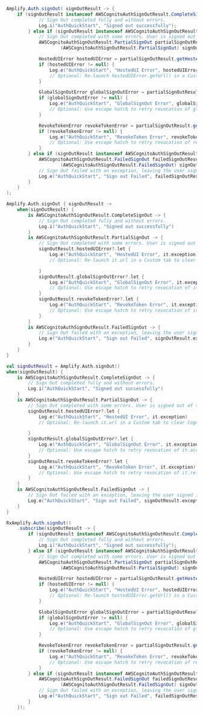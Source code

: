 <BlockSwitcher>
<Block name="Java">

```java
Amplify.Auth.signOut( signOutResult -> {
    if (signOutResult instanceof AWSCognitoAuthSignOutResult.CompleteSignOut) {
            // Sign Out completed fully and without errors.
            Log.i("AuthQuickStart", "Signed out successfully");
        } else if (signOutResult instanceof AWSCognitoAuthSignOutResult.PartialSignOut) {
            // Sign Out completed with some errors. User is signed out of the device.
            AWSCognitoAuthSignOutResult.PartialSignOut partialSignOutResult =
                    (AWSCognitoAuthSignOutResult.PartialSignOut) signOutResult;

            HostedUIError hostedUIError = partialSignOutResult.getHostedUIError();
            if (hostedUIError != null) {
                Log.e("AuthQuickStart", "HostedUI Error", hostedUIError.getException());
                // Optional: Re-launch hostedUIError.getUrl() in a Custom tab to clear Cognito web session.
            }

            GlobalSignOutError globalSignOutError = partialSignOutResult.getGlobalSignOutError();
            if (globalSignOutError != null) {
                Log.e("AuthQuickStart", "GlobalSignOut Error", globalSignOutError.getException());
                // Optional: Use escape hatch to retry revocation of globalSignOutError.getAccessToken().
            }

            RevokeTokenError revokeTokenError = partialSignOutResult.getRevokeTokenError();
            if (revokeTokenError != null) {
                Log.e("AuthQuickStart", "RevokeToken Error", revokeTokenError.getException());
                // Optional: Use escape hatch to retry revocation of revokeTokenError.getRefreshToken().
            }
        } else if (signOutResult instanceof AWSCognitoAuthSignOutResult.FailedSignOut) {
            AWSCognitoAuthSignOutResult.FailedSignOut failedSignOutResult =
                    (AWSCognitoAuthSignOutResult.FailedSignOut) signOutResult;
            // Sign Out failed with an exception, leaving the user signed in.
            Log.e("AuthQuickStart", "Sign out Failed", failedSignOutResult.getException());
        }
    }
);
```

</Block>
<Block name="Kotlin - Callbacks">

```kotlin
Amplify.Auth.signOut { signOutResult ->
    when(signOutResult) {
        is AWSCognitoAuthSignOutResult.CompleteSignOut -> {
            // Sign Out completed fully and without errors.
            Log.i("AuthQuickStart", "Signed out successfully")
        }
        is AWSCognitoAuthSignOutResult.PartialSignOut -> {
            // Sign Out completed with some errors. User is signed out of the device.
            signOutResult.hostedUIError?.let {
                Log.e("AuthQuickStart", "HostedUI Error", it.exception)
                // Optional: Re-launch it.url in a Custom tab to clear Cognito web session.

            }
            signOutResult.globalSignOutError?.let {
                Log.e("AuthQuickStart", "GlobalSignOut Error", it.exception)
                // Optional: Use escape hatch to retry revocation of it.accessToken.
            }
            signOutResult.revokeTokenError?.let {
                Log.e("AuthQuickStart", "RevokeToken Error", it.exception)
                // Optional: Use escape hatch to retry revocation of it.refreshToken.
            }
        }
        is AWSCognitoAuthSignOutResult.FailedSignOut -> {
            // Sign Out failed with an exception, leaving the user signed in.
            Log.e("AuthQuickStart", "Sign out Failed", signOutResult.exception)
        }
    }
}
```

</Block>
<Block name="Kotlin - Coroutines (Beta)">

```kotlin
val signOutResult = Amplify.Auth.signOut()
when(signOutResult) {
    is AWSCognitoAuthSignOutResult.CompleteSignOut -> {
        // Sign Out completed fully and without errors.
        Log.i("AuthQuickStart", "Signed out successfully")
    }
    is AWSCognitoAuthSignOutResult.PartialSignOut -> {
        // Sign Out completed with some errors. User is signed out of the device.
        signOutResult.hostedUIError?.let {
            Log.e("AuthQuickStart", "HostedUI Error", it.exception)
            // Optional: Re-launch it.url in a Custom tab to clear Cognito web session.

        }
        signOutResult.globalSignOutError?.let {
            Log.e("AuthQuickStart", "GlobalSignOut Error", it.exception)
            // Optional: Use escape hatch to retry revocation of it.accessToken.
        }
        signOutResult.revokeTokenError?.let {
            Log.e("AuthQuickStart", "RevokeToken Error", it.exception)
            // Optional: Use escape hatch to retry revocation of it.refreshToken.
        }
    }
    is AWSCognitoAuthSignOutResult.FailedSignOut -> {
        // Sign Out failed with an exception, leaving the user signed in.
        Log.e("AuthQuickStart", "Sign out Failed", signOutResult.exception)
    }
}
```

</Block>
<Block name="RxJava">

```java
RxAmplify.Auth.signOut()
    .subscribe(signOutResult -> {
        if (signOutResult instanceof AWSCognitoAuthSignOutResult.CompleteSignOut) {
            // Sign Out completed fully and without errors.
            Log.i("AuthQuickStart", "Signed out successfully");
        } else if (signOutResult instanceof AWSCognitoAuthSignOutResult.PartialSignOut) {
            // Sign Out completed with some errors. User is signed out of the device.
            AWSCognitoAuthSignOutResult.PartialSignOut partialSignOutResult =
                    (AWSCognitoAuthSignOutResult.PartialSignOut) signOutResult;

            HostedUIError hostedUIError = partialSignOutResult.getHostedUIError();
            if (hostedUIError != null) {
                Log.e("AuthQuickStart", "HostedUI Error", hostedUIError.getException());
                // Optional: Re-launch hostedUIError.getUrl() in a Custom tab to clear Cognito web session.
            }

            GlobalSignOutError globalSignOutError = partialSignOutResult.getGlobalSignOutError();
            if (globalSignOutError != null) {
                Log.e("AuthQuickStart", "GlobalSignOut Error", globalSignOutError.getException());
                // Optional: Use escape hatch to retry revocation of globalSignOutError.getAccessToken().
            }

            RevokeTokenError revokeTokenError = partialSignOutResult.getRevokeTokenError();
            if (revokeTokenError != null) {
                Log.e("AuthQuickStart", "RevokeToken Error", revokeTokenError.getException());
                // Optional: Use escape hatch to retry revocation of revokeTokenError.getRefreshToken().
            }
        } else if (signOutResult instanceof AWSCognitoAuthSignOutResult.FailedSignOut) {
            AWSCognitoAuthSignOutResult.FailedSignOut failedSignOutResult =
                    (AWSCognitoAuthSignOutResult.FailedSignOut) signOutResult;
            // Sign Out failed with an exception, leaving the user signed in.
            Log.e("AuthQuickStart", "Sign out Failed", failedSignOutResult.getException());
        }
    });
```

</Block>
</BlockSwitcher>
